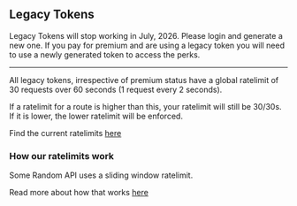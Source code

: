 
## Legacy Tokens

<Callout type="warning">Legacy Tokens will stop working in July, 2026. Please login and generate a new one.</Callout>
<Callout type="warning">If you pay for premium and are using a legacy token you will need to use a newly generated token to access the perks.</Callout>

---
All legacy tokens, irrespective of premium status have a global ratelimit of 30 requests over 60 seconds (1 request every 2 seconds).

If a ratelimit for a route is higher than this, your ratelimit will still be 30/30s.<br/>
If it is lower, the lower ratelimit will be enforced.

Find the current ratelimits [here](/ratelimits/tokens)

### How our ratelimits work

Some Random API uses a sliding window ratelimit.

Read more about how that works [here](https://smudge.ai/blog/ratelimit-algorithms)

